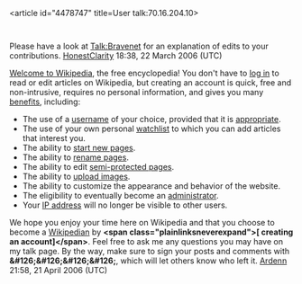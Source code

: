 <article id="4478747" title=User talk:70.16.204.10>
	<talkpage id="4478747" title="User talk:70.16.204.10">
Please have a look at [[Talk:Bravenet]] for an explanation of edits to your contributions. [[User:HonestClarity|HonestClarity]] 18:38, 22 March 2006 (UTC)

[[Wikipedia:Introduction|Welcome to Wikipedia]], the free encyclopedia! You don't have to [[Special:Userlogin|log in]] to read or edit articles on Wikipedia, but creating an account is quick, free and non-intrusive, requires no personal information, and gives you many [[Wikipedia:Why create an account?|benefits]], including:
*The use of a [[Wikipedia:Username|username]] of your choice, provided that it is [[Wikipedia:Username#Inappropriate_usernames|appropriate]].
*The use of your own personal [[Wikipedia:Watchlist|watchlist]] to which you can add articles that interest you.
*The ability to [[Help:Starting a new page|start new pages]].
*The ability to [[Wikipedia:How to rename a page|rename pages]].
*The ability to edit [[Wikipedia:Semi-protection policy|semi-protected pages]].
*The ability to [[Special:Upload|upload images]].
*The ability to customize the appearance and behavior of the website.
*The eligibility to eventually become an [[Wikipedia:Administrators|administrator]].
*Your [[IP address]] will no longer be visible to other users.

We hope you enjoy your time here on Wikipedia and that you choose to become a [[Wikipedia:Wikipedian|Wikipedian]] by '''&lt;span class=&quot;plainlinksneverexpand&quot;&gt;[{{fullurl:Special:Userlogin|type=signup}} creating an account]&lt;/span&gt;'''. Feel free to ask me any questions you may have on my talk page. By the way, make sure to sign your posts and comments with '''&amp;#126;&amp;#126;&amp;#126;&amp;#126;''', which will let others know who left it.  [[User talk:Ardenn|Ardenn]] 21:58, 21 April 2006 (UTC)
	</talkpage>
</article>